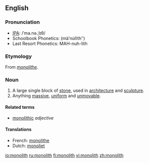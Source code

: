 {{wikipedia|dab=monolith (disambiguation)|monolith}}
==English==

===Pronunciation===
*[[IPA]]: /ˈma.nə.ˌlɪθ/
*Schoolbook Phonetics: (mäʹnu̇lĭthʺ)
*Last Resort Phonetics: MAH-nuh-lith

===Etymology===
From {{F.}} ''[[monolithe]]''.

===Noun===
{{wikipedia|monolith|monolith (1)}}
{{en-noun}}

# A large single block of [[stone]], used in [[architecture]] and [[sculpture]].
# Anything [[massive]], [[uniform]] and [[unmovable]].

====Related terms====
* [[monolithic]] ''adjective''

====Translations====
{{top}}
*French: [[monolithe]] {{m}}
*Dutch: [[monoliet]] {{m}}
{{bottom}}

[[io:monolith]]
[[ru:monolith]]
[[fi:monolith]]
[[vi:monolith]]
[[zh:monolith]]
